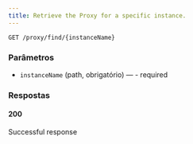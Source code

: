 ```yaml
---
title: Retrieve the Proxy for a specific instance.
---
```


```http
GET /proxy/find/{instanceName}
```



### Parâmetros

- `instanceName` (path, obrigatório) — - required

### Respostas
#### 200
Successful response

